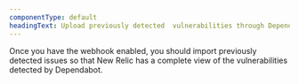 ```yaml
---
componentType: default
headingText: Upload previously detected  vulnerabilities through Dependabot Bulk Import 
---
```

Once you have the webhook enabled, you should import previously detected issues so that New Relic has a complete view of the vulnerabilities detected by Dependabot.
